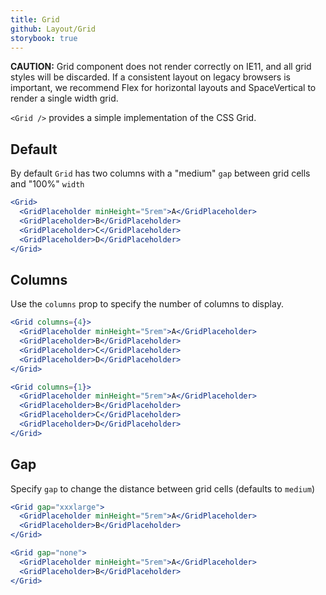 ```yaml
---
title: Grid
github: Layout/Grid
storybook: true
---
```



<MessageBar intent="warn" noActions mb="large">
  <Paragraph>
    <strong>CAUTION:</strong> Grid component does not render correctly on IE11,
    and all grid styles will be discarded. If a consistent layout on legacy
    browsers is important, we recommend <Link href="flex">Flex</Link> for
    horizontal layouts and <Link href="space">SpaceVertical</Link> to render a
    single width grid.
  </Paragraph>
</MessageBar>

`<Grid />` provides a simple implementation of the CSS Grid.

## Default

By default `Grid` has two columns with a "medium" `gap` between grid cells and "100%" `width`

```jsx
<Grid>
  <GridPlaceholder minHeight="5rem">A</GridPlaceholder>
  <GridPlaceholder>B</GridPlaceholder>
  <GridPlaceholder>C</GridPlaceholder>
  <GridPlaceholder>D</GridPlaceholder>
</Grid>
```

## Columns

Use the `columns` prop to specify the number of columns to display.

```jsx
<Grid columns={4}>
  <GridPlaceholder minHeight="5rem">A</GridPlaceholder>
  <GridPlaceholder>B</GridPlaceholder>
  <GridPlaceholder>C</GridPlaceholder>
  <GridPlaceholder>D</GridPlaceholder>
</Grid>
```

```jsx
<Grid columns={1}>
  <GridPlaceholder minHeight="5rem">A</GridPlaceholder>
  <GridPlaceholder>B</GridPlaceholder>
  <GridPlaceholder>C</GridPlaceholder>
  <GridPlaceholder>D</GridPlaceholder>
</Grid>
```

## Gap

Specify `gap` to change the distance between grid cells (defaults to `medium`)

```jsx
<Grid gap="xxxlarge">
  <GridPlaceholder minHeight="5rem">A</GridPlaceholder>
  <GridPlaceholder>B</GridPlaceholder>
</Grid>
```

```jsx
<Grid gap="none">
  <GridPlaceholder minHeight="5rem">A</GridPlaceholder>
  <GridPlaceholder>B</GridPlaceholder>
</Grid>
```
